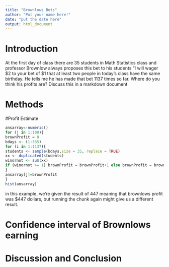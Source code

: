 ```yaml
---
title: "Brownlows Bets"
author: "Put your name here!"
date: "put the date here"
output: html_document
---
```


<!-- We recommend you use git branches -- create a separate branch for each major section i.e. Introduction, Methods, Results, Inferential Results, and Discussion and Conclusions - leave the YAML block untouched until the final merge where you put in your own name !-->

# Introduction

<!--In this section you explain what you are trying to show.  Where did the data come from?  What is the research or other question you are trying to answer?!-->

 At the first day of class there are 35 students in Math Statistics class and professor Brownlow always proposes this bet to his students "I will wager $2 to your bet of $1 that at least two people in today's class have  the same birthday.  He tells me he has made that bet 1137 times so far. Where do you think his profits are? Discuss this in a markdown document

# Methods

<!--Decide on your methods:  In this section explain the approach you will take to attack the issue --- how will you decide on a likely estimate of professor Brownlow's earnings or losses after 1137 bets. Also explain how you construct a 95% confidence interval about your estimate of his winnings !-->


#Profit Estimate

<!--Explain and display the results of your method of coming up with the estimate of professor Brownlows betting!-->

```r
ansarray<-numeric()
for (j in 1:100){
brownProfit = 0
bdays <- (1:365)
for (i in 1:1137){
students <- sample(bdays,size = 35, replace = TRUE)
xx <- duplicated(students)
winornot <- sum(xx)
if (winornot >= 1) brownProfit = brownProfit+1 else brownProfit = brownProfit -2
}
ansarray[j]=brownProfit
}
hist(ansarray)
```

in this example, we're given the result of 447 meaning that brownlows profit was $447 dollars, but running the chunk again might give us a different result.

# Confidence interval of Brownlows earning

<!--Explain and display your method of coming up with a 95% confidence interval of  professor Brownlows-->


# Discussion and Conclusion

<!--Discussion and conclusion here.  If professor Brownlow is consistantly making or losing money how could he change his payout so that his profits center on zero?  Also discuss what size his class should be in order to have his current scheme balance at zero profit.!-->

